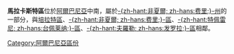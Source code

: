{{Infomation of Subdivisions|
Map=Image:AlbaniaMallakaster.png|
MapSize=100px|
Nation=阿爾巴尼亞|
enNation=Albania|
Lang=阿爾巴尼亞語|
oName=Mallakastrës|
Lv=區|
Capital=[[巴尔什|巴尔什]]|
tArea=325|
tPop=40,000|
PopYear=2004|
ISOcode=AL-MK|
}}

'''馬拉卡斯特區'''位於[[阿爾巴尼亞|阿爾巴尼亞]]中南，屬於[[非夏爾州|-{zh-hant:非夏爾; zh-hans:费里;}-州]]的一部分，與[[培拉特區|培拉特區]]、[[非夏爾區|-{zh-hant:非夏爾; zh-hans:费里;}-區]]、[[特佩雷尼區|-{zh-hant:特佩雷尼; zh-hans:台佩莱纳;}-區]]、[[夫羅勒區|-{zh-hant:夫羅勒; zh-hans:发罗拉;}-區]]相鄰。

{{Districts of Albania}}

[[Category:阿爾巴尼亞區份|Category:阿爾巴尼亞區份]]
